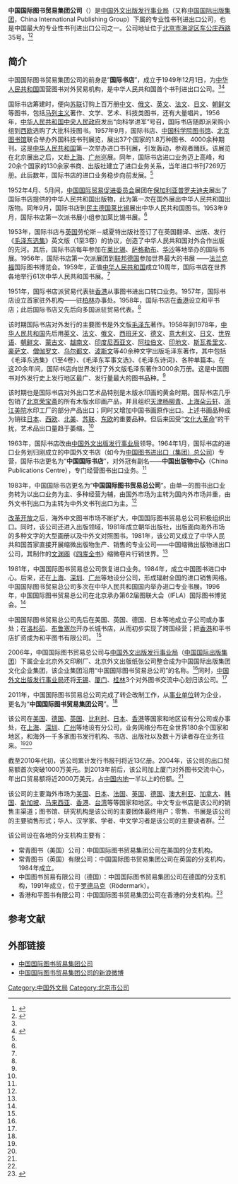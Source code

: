 '''中国国际图书贸易集团公司'''（{{lang|en|China International Book Trading Corporation}}）是[[中国外文出版发行事业局|中国外文出版发行事业局]]（又称[[中国国际出版集团|中国国际出版集团]]，China International Publishing Group）下属的专业性书刊进出口公司，也是中国最大的专业性书刊进出口公司之一。公司地址位于[[北京市|北京市]][[海淀区|海淀区]][[车公庄西路|车公庄西路]]35号。<ref name=zgw>{{Cite web |url=http://www.china.com.cn/news/2013-09/10/content_29986060.htm |title=中国国际图书贸易总公司出版物出口情况，中国网，2013-09-10 |accessdate=2013-12-26 |archive-date=2016-03-05 |archive-url=https://web.archive.org/web/20160305025613/http://www.china.com.cn/news/2013-09/10/content_29986060.htm |dead-url=no }}</ref><ref name=jj>{{Cite web |url=http://www.cibtc.com.cn/gtweb/jsp2/explort_index_main/index_mes.jsp |title=公司简介，中国国际图书贸易集团公司，于2013-12-27查阅 |access-date=2013-12-27 |archive-url=https://web.archive.org/web/20150309224120/http://www.cibtc.com.cn/gtweb/jsp2/explort_index_main/index_mes.jsp |archive-date=2015-03-09 |dead-url=yes }}</ref>

==简介==
中国国际图书贸易集团公司的前身是“'''国际书店'''”，成立于1949年12月1日，为[[中华人民共和国|中华人民共和国]]国营图书对外贸易机构，是中华人民共和国首个书刊进出口公司。<ref name=jj/><ref name=zggj>{{Cite web |url=http://www.cibtc.com.cn/gtweb/upload/news/dt2009120101.htm |title=中国国际图书贸易总公司：打造具有国际影响力的文化骨干企业，中国国际图书贸易集团公司，2009-12-01 |access-date=2013-12-27 |archive-url=https://web.archive.org/web/20120630222910/http://www.cibtc.com.cn/gtweb/upload/news/dt2009120101.htm |archive-date=2012-06-30 |dead-url=yes }}</ref>

国际书店筹建时，便向[[苏联|苏联]]订购上百万册[[中文|中文]]、[[俄文|俄文]]、[[英文|英文]]、[[法文|法文]]、[[日文|日文]]、[[朝鲜文|朝鲜文]]等图书，包括[[马列主义|马列主义]]著作、文学、艺术、科技类图书，还有大量唱片。1956年，[[中华人民共和国中央人民政府|中华人民共和国中央人民政府]]发出“向科学进军”号召，国际书店随即派采购小组到[[西欧|西欧]]选购了大批科技图书。1957年9月，国际书店、[[中国科学院图书馆|中国科学院图书馆]]、[[北京图书馆|北京图书馆]]联合举办外国科技书刊展览，展出37个国家的1.8万种图书、4000余种期刊。这是[[中华人民共和国|中华人民共和国]]第一次举办进口书刊展，引发轰动，参观者踊跃。该展览在北京展出之后，又赴[[上海|上海]]、[[广州|广州]]巡展。同年，国际书店进口业务迈上高峰，和20余个国家的130余家书商、出版社建立了进口业务关系，当年进口书刊7269万册。此后数年，国际书店的进口业务稳步向前发展。<ref name=zggj/>

1952年4月、5月间，[[中国国际贸易促进委员会|中国国际贸易促进委员会]]展团在[[保加利亚|保加利亚]][[普罗夫迪夫|普罗夫迪夫]]展出了国际书店提供的中华人民共和国出版物，此为第一次在国外展出中华人民共和国出版物。同年9月，国际书店到[[民主德国|民主德国]][[莱比锡|莱比锡]]展出中华人民共和国图书。1953年9月，国际书店第一次派书展小组参加莱比锡书展。<ref name=zggj/>

1953年，国际书店与[[英国|英国]]劳伦斯－威夏特出版社签订了在英国翻译、出版、发行《[[毛泽东选集|毛泽东选集]]》英文版（1至3卷）的协议，创造了中华人民共和国对外合作出版的先河。其后，国际书店每年参加在[[莱比锡|莱比锡]]、[[萨格勒布|萨格勒布]]、[[华沙|华沙]]等地举办的国际书展。1956年，国际书店第一次派展团到[[联邦德国|联邦德国]]参加世界最大的书展 ——[[法兰克福|法兰克福]]国际图书博览会。1959年，正值[[中华人民共和国|中华人民共和国]]成立10周年，国际书店在世界各地举行61次中华人民共和国书展。<ref name=zggj/>

1951年，国际书店派贸易代表驻[[香港|香港]]从事图书进出口转口业务。1957年，国际书店设立首家驻外机构——驻[[柏林|柏林]]办事处。1958年，国际书店在[[香港|香港]]设立和平书店；此后国际书店又先后向多国派驻贸易代表。<ref name=zggj/>

该时期国际书店对外发行的主要图书是外文版[[毛泽东|毛泽东]]著作。1958年到1978年，[[中华人民共和国|中华人民共和国]]先后用[[英文|英文]]、[[法文|法文]]、[[俄文|俄文]]、[[西班牙文|西班牙文]]、[[德文|德文]]、[[意大利文|意大利文]]、[[日文|日文]]、[[世界语|世界语]]、[[朝鲜文|朝鲜文]]、[[蒙古文|蒙古文]]、[[越南文|越南文]]、[[印度尼西亚文|印度尼西亚文]]、[[阿拉伯文|阿拉伯文]]、[[印地文|印地文]]、[[斯瓦希里文|斯瓦希里文]]、[[豪萨文|豪萨文]]、[[僧伽罗文|僧伽罗文]]、[[乌尔都文|乌尔都文]]、[[波斯文|波斯文]]等40余种文字出版毛泽东著作，其中包括《毛泽东选集》（1至4卷）、《毛泽东军事文选》、《毛泽东诗词》、各种单篇本。在这20余年间，国际书店向世界发行了外文版毛泽东著作3000余万册。这是中国图书对外发行史上发行地区最广、发行量最大的图书品种。<ref name=zggj/>

该时期也是国际书店对外出口艺术品特别是木版水印画的黄金时期。国际书店几乎包销了[[北京|北京]][[荣宝斋|荣宝斋]]的所有木版水印画产品，并且组织[[天津|天津]][[杨柳青|杨柳青]]、[[上海|上海]][[朵云轩|朵云轩]]、[[浙江美院|浙江美院]]水印工厂的部分产品出口；同时又增加中国书画原作出口。上述书画品种成为销往[[日本|日本]]、[[西欧|西欧]]、[[北美|北美]]、[[苏联|苏联]]、[[东欧|东欧]]的重要品种。但后来因受“[[文化大革命|文化大革命]]”的干扰，艺术品出口量趋于萎缩。<ref name=zggj/>

1963年，国际书店改由[[中国外文出版发行事业局|中国外文出版发行事业局]]领导。1964年1月，国际书店的进口业务划归刚成立的中国外文书店（如今为[[中国图书进出口（集团）总公司|中国图书进出口（集团）总公司]]）专营，国际书店更名为“'''中国国际书店'''”，对外冠有副名——'''中国出版物中心'''（China Publications Centre），专门经营图书出口业务。<ref name=zggj/>

1983年，中国国际书店更名为“'''中国国际图书贸易总公司'''”。由单一的图书出口业务转为以出口业务为主、多种经营为辅，由国外市场为主转为国内外市场并重，由外文书刊出口为主转为中外文书刊出口为主。<ref name=zggj/>

[[改革开放|改革开放]]之后，海外中文图书市场不断扩大，中国国际图书贸易总公司积极组织出口。同时，该公司还进入出版领域，1981年成立朝华出版社，出版面向海外市场的多种文字的大型画册以及中外文对照图书。1981年，该公司又成立了中华人民共和国首家直接开展缩微出版物生产、销售的专业公司——中国缩微出版物进出口公司，其制作的[[文渊阁|文渊阁]]《[[四库全书|四库全书]]》缩微卷片行销世界。<ref name=zggj/>

1981年，中国国际图书贸易总公司恢复进口业务。1984年，成立中国图书进口中心。后来，还在[[上海|上海]]、[[深圳|深圳]]、[[广州|广州]]等地设分公司，形成辐射全国的进口销售网络。中国国际图书贸易总公司多次在中华人民共和国国内举办进口专业书展。1996年，中国国际图书贸易总公司在北京承办第62届图联大会（IFLA）国际图书博览会。<ref name=zggj/>

中国国际图书贸易总公司先后在美国、英国、德国、日本等地成立子公司或办事处；在[[洛杉矶|洛杉矶]]、[[布鲁塞尔|布鲁塞尔]]开办长城书店，从而初步实现了跨国经营；把[[香港|香港]]和平书店扩资成为和平图书有限公司。 <ref name=zggj/>

2006年，中国国际图书贸易总公司与[[中国外文出版发行事业局|中国外文出版发行事业局]]（[[中国国际出版集团|中国国际出版集团]]）下属企业北京外文印刷厂、北京外文出版纸张公司整合成为中国国际出版集团文化企业集团，该企业集团沿用“中国国际图书贸易总公司”的名称。<ref name=jj/>同时，[[中国外文出版发行事业局|中国外文出版发行事业局]]还将[[无锡|无锡]]、[[厦门|厦门]]、[[桂林|桂林]]3个对外图书交流中心划归该公司。<ref name=zggj/>

2011年，中国国际图书贸易总公司完成了转企改制工作，从[[事业单位|事业单位]]转为企业，更名为“'''中国国际图书贸易集团公司'''”。<ref name=zggj/>

该公司在[[美国|美国]]、[[德国|德国]]、[[英国|英国]]、[[比利时|比利时]]、[[日本|日本]]、[[香港|香港]]等国家和地区设有分公司或办事处，在[[上海|上海]]、[[深圳|深圳]]、[[广州|广州]]等地设有分公司，业务网络分布在全世界180余个国家和地区，和海外一千多家图书发行机构、书店、出版社以及数十万读者存在业务往来。<ref name=jj/><ref name=zgw/>

截至2010年代初，该公司累计发行书报刊将近13亿册。2004年，该公司的出口贸易额首次突破1000万美元。到2013年前后，该公司加上厦门对外图书交流中心，年出口贸易额将近2000万美元，占[[中国内地|中国内地]]一半以上的份额。<ref name=zgw/>

该公司的主要海外市场为[[美国|美国]]、[[日本|日本]]、[[法国|法国]]、[[英国|英国]]、[[德国|德国]]、[[澳大利亚|澳大利亚]]、[[加拿大|加拿大]]、[[韩国|韩国]]、[[新加坡|新加坡]]、[[马来西亚|马来西亚]]、[[香港|香港]]、[[台湾|台湾]]等等国家和地区。中文专业书店是该公司的销售主渠道；图书馆、研究机构是该公司的主要团体最终用户；零售、书展是该公司的主要销售形式；华人、汉学家、学者、中文学习者是该公司的主要读者群。<ref name=zgw/>

该公司设在各地的分支机构主要有：
*常青图书（美国）公司：中国国际图书贸易集团公司在美国的分支机构。
*常青图书（英国）有限公司：中国国际图书贸易集团公司在英国的分支机构，1984年成立。
*中国图书贸易有限公司（德国）：中国国际图书贸易集团公司在德国的分支机构，1991年成立，位于[[罗德马克|罗德马克]]（Rödermark）。
*香港和平图书有限公司：中国国际图书贸易集团公司在香港的分支机构。<ref>{{Cite web |url=http://www.china.com.cn/culture/zhuanti/61Frankford/2009-09/15/content_18532071.htm |title=中国国际图书贸易总公司海外发行情况，中国网，2009-09-15 |accessdate=2013-12-26 |archive-date=2016-03-05 |archive-url=https://web.archive.org/web/20160305021808/http://www.china.com.cn/culture/zhuanti/61Frankford/2009-09/15/content_18532071.htm |dead-url=no }}</ref>

==参考文献==
{{reflist}}

==外部链接==
*[https://web.archive.org/web/20131227124332/http://www.cibtc.com.cn/gtweb/homeindex.do 中国国际图书贸易集团公司]
*[http://weibo.com/cibtc#!/cibtc 中国国际图书贸易集团公司的新浪微博]{{Wayback|url=http://weibo.com/cibtc#!/cibtc |date=20131227204726 }}

[[Category:中国外文局|Category:中国外文局]]
[[Category:北京市公司|Category:北京市公司]]